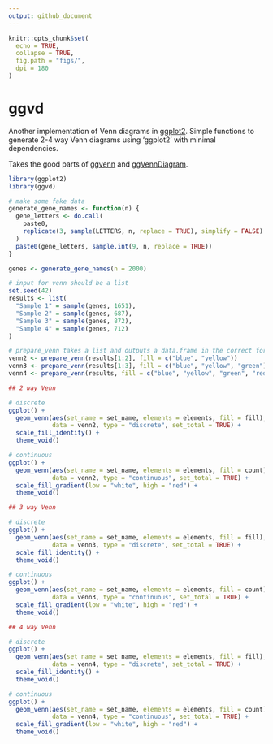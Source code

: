 ```yaml
---
output: github_document
---
```


<!-- README.md is generated from README.Rmd. Please edit that file -->

```r
knitr::opts_chunk$set(
  echo = TRUE,
  collapse = TRUE,
  fig.path = "figs/",
  dpi = 180
)
```

# ggvd

<!-- badges: start -->
<!-- badges: end -->

Another implementation of Venn diagrams in 
[ggplot2](https://github.com/tidyverse/ggplot2/). Simple functions to 
generate 2-4 way Venn diagrams using 'ggplot2' with minimal dependencies.

Takes the good parts of [ggvenn](https://github.com/yanlinlin82/ggvenn) 
and [ggVennDiagram](https://github.com/gaospecial/ggVennDiagram).

```r
library(ggplot2)
library(ggvd)
```

```r
# make some fake data
generate_gene_names <- function(n) {
  gene_letters <- do.call(
    paste0, 
    replicate(3, sample(LETTERS, n, replace = TRUE), simplify = FALSE)
  )
  paste0(gene_letters, sample.int(9, n, replace = TRUE))
}

genes <- generate_gene_names(n = 2000)
```

```r
# input for venn should be a list
set.seed(42)
results <- list(
  "Sample 1" = sample(genes, 1651),
  "Sample 2" = sample(genes, 687),
  "Sample 3" = sample(genes, 872),
  "Sample 4" = sample(genes, 712)
)
```

```r
# prepare_venn takes a list and outputs a data.frame in the correct format
venn2 <- prepare_venn(results[1:2], fill = c("blue", "yellow"))
venn3 <- prepare_venn(results[1:3], fill = c("blue", "yellow", "green"))
venn4 <- prepare_venn(results, fill = c("blue", "yellow", "green", "red"))
```

```r
## 2 way Venn

# discrete
ggplot() +
  geom_venn(aes(set_name = set_name, elements = elements, fill = fill),
            data = venn2, type = "discrete", set_total = TRUE) +
  scale_fill_identity() + 
  theme_void()

# continuous
ggplot() +
  geom_venn(aes(set_name = set_name, elements = elements, fill = count),
            data = venn2, type = "continuous", set_total = TRUE) +
  scale_fill_gradient(low = "white", high = "red") + 
  theme_void()
```

```r
## 3 way Venn

# discrete
ggplot() +
  geom_venn(aes(set_name = set_name, elements = elements, fill = fill),
            data = venn3, type = "discrete", set_total = TRUE) +
  scale_fill_identity() + 
  theme_void()

# continuous
ggplot() +
  geom_venn(aes(set_name = set_name, elements = elements, fill = count),
            data = venn3, type = "continuous", set_total = TRUE) +
  scale_fill_gradient(low = "white", high = "red") + 
  theme_void()
```

```r
## 4 way Venn

# discrete
ggplot() +
  geom_venn(aes(set_name = set_name, elements = elements, fill = fill),
            data = venn4, type = "discrete", set_total = TRUE) +
  scale_fill_identity() + 
  theme_void()

# continuous
ggplot() +
  geom_venn(aes(set_name = set_name, elements = elements, fill = count),
            data = venn4, type = "continuous", set_total = TRUE) +
  scale_fill_gradient(low = "white", high = "red") + 
  theme_void()
```
